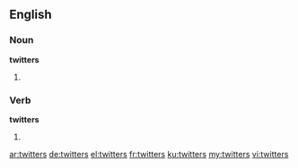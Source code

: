 ==English==

===Noun===
'''twitters'''

# {{plural of|twitter}}

===Verb===
'''twitters'''

# {{third-person singular of|twitter}}

[[ar:twitters]]
[[de:twitters]]
[[el:twitters]]
[[fr:twitters]]
[[ku:twitters]]
[[my:twitters]]
[[vi:twitters]]